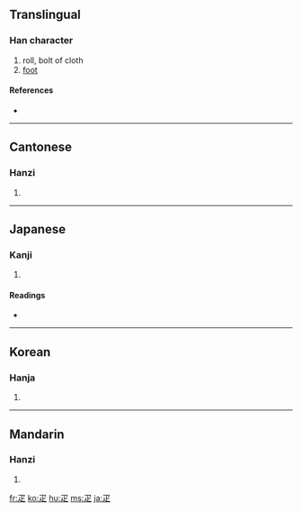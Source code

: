 {{also|匹}}
==Translingual==

===Han character===
{{Han char|rn=103|rad=疋|as=00|sn=5|four=1780<sub>1</sub>|canj=弓卜人 (NYO)}}

# roll, bolt of cloth
# [[foot]]

====References====
* {{Han ref|kx=0767.160|dkj=21994|dj=1177.180|hdz=42749.010|uh=758B|ud=30091|bh=A5D4|bd=42452}}

----

==Cantonese==

===Hanzi===
{{yue-hanzi|jyut=|y=pat1}}

# {{defn|Cantonese}}

----

==Japanese==

===Kanji===
{{ja-kanji|grade=|rs=疋00}}

# {{defn|Japanese}}

====Readings====
* {{ja-readings|on=[[そ]] (so), [[しょ]] (sho), [[が]] (ga)|kun=[[あし]] (ashi), [[ひき]] (hiki)|nanori=}}

----

==Korean==

===Hanja===
{{ko-hanja|hangeul=[[필]], [[소]]|eumhun=|rv=pil, so|mr=p'il, so|y=phil, so}}

# {{defn|Korean}}

----

==Mandarin==

===Hanzi===
{{cmn-hanzi|pin=[[pǐ]] ([[pi3]])|wg=p'i<sup>3</sup>}}

# {{defn|Mandarin}}

[[fr:疋]]
[[ko:疋]]
[[hu:疋]]
[[ms:疋]]
[[ja:疋]]